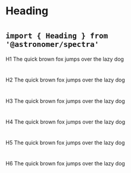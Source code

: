 

<Meta title="Components|Heading" component={Heading} />

# Heading
# <small>`import { Heading } from '@astronomer/spectra'`</small>

<Preview>
  <Story name="h1">
    <Heading as="h1">H1 The quick brown fox jumps over the lazy dog</Heading>
  </Story>
</Preview>

#
<Preview>
  <Story name="h2">
    <Heading as="h2">H2 The quick brown fox jumps over the lazy dog</Heading>
  </Story>
</Preview>

#
<Preview>
  <Story name="h3">
    <Heading as="h3">H3 The quick brown fox jumps over the lazy dog</Heading>
  </Story>
</Preview>

#
<Preview>
  <Story name="h4">
    <Heading as="h4">H4 The quick brown fox jumps over the lazy dog</Heading>
  </Story>
</Preview>

#
<Preview>
  <Story name="h5">
    <Heading as="h5">H5 The quick brown fox jumps over the lazy dog</Heading>
  </Story>
</Preview>

#
<Preview>
  <Story name="h6">
    <Heading as="h6">H6 The quick brown fox jumps over the lazy dog</Heading>
  </Story>
</Preview>

<Props of={Heading} />
